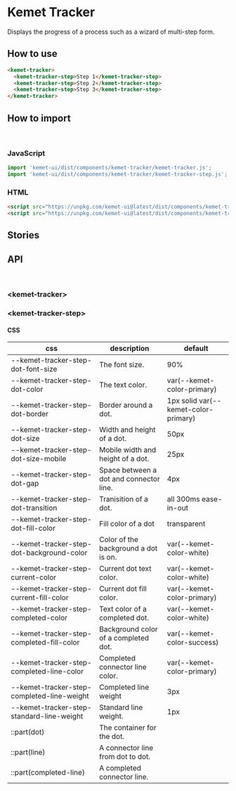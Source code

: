 
<Meta title="Components/Tracker" component="kemet-tracker" />

# Kemet Tracker

Displays the progress of a process such as a wizard of multi-step form.


## How to use

```html
<kemet-tracker>
  <kemet-tracker-step>Step 1</kemet-tracker-step>
  <kemet-tracker-step>Step 2</kemet-tracker-step>
  <kemet-tracker-step>Step 3</kemet-tracker-step>
</kemet-tracker>
```

## How to import

<br />

### JavaScript
```javascript
import 'kemet-ui/dist/components/kemet-tracker/kemet-tracker.js';
import 'kemet-ui/dist/components/kemet-tracker/kemet-tracker-step.js';
```

### HTML
```html
<script src="https://unpkg.com/kemet-ui@latest/dist/components/kemet-tracker/kemet-tracker.js" type="module"></script>
<script src="https://unpkg.com/kemet-ui@latest/dist/components/kemet-tracker/kemet-tracker-step.js" type="module"></script>
```

## Stories

<Canvas>
  <Story name="Standard" story={stories.Standard} />
</Canvas>

<ArgsTable story="Standard" />


## API

<br />

### &lt;kemet-tracker&gt;
<ArgsTable of="kemet-tracker" />

### &lt;kemet-tracker-step&gt;
<ArgsTable of="kemet-tracker-step" />

#### CSS

| css                                        | description                             | default                              |
| ------------------------------------------ | --------------------------------------- | ------------------------------------ |
| --kemet-tracker-step-dot-font-size         | The font size.                          | 90%                                  |
| --kemet-tracker-step-dot-color             | The text color.                         | var(--kemet-color-primary)           |
| --kemet-tracker-step-dot-border            | Border around a dot.                    | 1px solid var(--kemet-color-primary) |
| --kemet-tracker-step-dot-size              | Width and height of a dot.              | 50px                                 |
| --kemet-tracker-step-dot-size-mobile       | Mobile width and height of a dot.       | 25px                                 |
| --kemet-tracker-step-dot-gap               | Space between a dot and connector line. | 4px                                  |
| --kemet-tracker-step-dot-transition        | Tranisition of a dot.                   | all 300ms ease-in-out                |
| --kemet-tracker-step-dot-fill-color        | Fill color of a dot                     | transparent                          |
| --kemet-tracker-step-dot-background-color  | Color of the background a dot is on.    | var(--kemet-color-white)             |
| --kemet-tracker-step-current-color         | Current dot text color.                 | var(--kemet-color-white)             |
| --kemet-tracker-step-current-fill-color    | Current dot fill color.                 | var(--kemet-color-primary)           |
| --kemet-tracker-step-completed-color       | Text color of a completed dot.          | var(--kemet-color-white)             |
| --kemet-tracker-step-completed-fill-color  | Background color of a completed dot.    | var(--kemet-color-success)           |
| --kemet-tracker-step-completed-line-color  | Completed connector line color.         | var(--kemet-color-primary)           |
| --kemet-tracker-step-completed-line-weight | Completed line weight                   | 3px                                  |
| --kemet-tracker-step-standard-line-weight  | Standard line weight.                   | 1px                                  |
| ::part(dot)                                | The container for the dot.              |                                      |
| ::part(line)                               | A connector line from dot to dot.       |                                      |
| ::part(completed-line)                     | A completed connector line.             |                                      |
